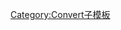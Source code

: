 {{convert/{{{d}}}|{{{1}}}|{{{2|}}}|{{{3|}}}|{{{4|}}}|s={{{s|}}}|r={{{r}}}
|u=NM
|n=nautical mile
|h=nautical-mile
|o=km mi
|b=1852
|j=3.267640982-{{{j|0}}}}}<noinclude>
[[Category:Convert子模板]]
</noinclude>